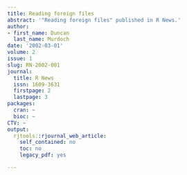 ```yaml
---
title: Reading foreign files
abstract: '"Reading foreign files" published in R News.'
author:
- first_name: Duncan
  last_name: Murdoch
date: '2002-03-01'
volume: 2
issue: 1
slug: RN-2002-001
journal:
  title: R News
  issn: 1609-3631
  firstpage: 2
  lastpage: 3
packages:
  cran: ~
  bioc: ~
CTV: ~
output:
  rjtools::rjournal_web_article:
    self_contained: no
    toc: no
    legacy_pdf: yes

---
```

